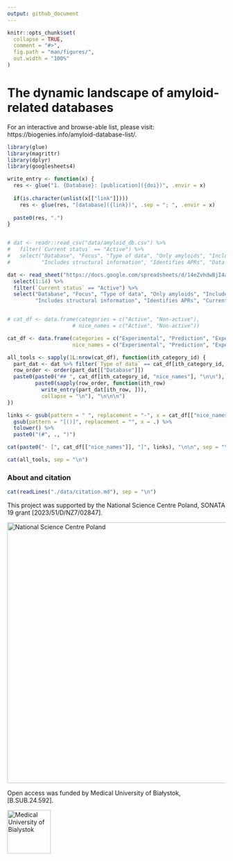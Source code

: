 ```yaml
---
output: github_document
---
```


<!-- README.md is generated from README.Rmd. Please edit that file -->

```r
knitr::opts_chunk$set(
  collapse = TRUE,
  comment = "#>",
  fig.path = "man/figures/",
  out.width = "100%"
)
```

# The dynamic landscape of amyloid-related databases

<!-- This curated list collects peer-reviewed machine learning models dedicated to predicting specific properties of peptides.  -->
For an interactive and browse-able list, please visit: https://biogenies.info/amyloid-database-list/.

```r
library(glue)
library(magrittr)
library(dplyr)
library(googlesheets4)

write_entry <- function(x) {
  res <- glue("1. {Database}: [publication]({doi})", .envir = x)
  
  if(is.character(unlist(x[["link"]])))
    res <- glue(res, "[database]({link})", .sep = "; ", .envir = x)
  
  paste0(res, ".")
}


# dat <- readr::read_csv("data/amyloid_db.csv") %>% 
#   filter(`Current status` == "Active") %>%
#   select("Database", "Focus", "Type of data", "Only amyloids", "Includes experimental conditions", "Usability",
#          "Includes structural information", "Identifies APRs", "Data sources and links to other db", "Current status", "Last updated", "doi", "link")

dat <- read_sheet("https://docs.google.com/spreadsheets/d/14eZvhdwBjI4a9AT7DwS3QbYioYorrzAqu3zgNUZqDSA/edit?usp=sharing",sheet = "database_list", col_types = "c") %>% 
  select(1:14) %>% 
  filter(`Current status` == "Active") %>%
  select("Database", "Focus", "Type of data", "Only amyloids", "Includes experimental conditions", "Usability",
         "Includes structural information", "Identifies APRs", "Current status", "Last updated", "Data sources and links to other db", "doi", "link")


# cat_df <- data.frame(categories = c("Active", "Non-active"),
                     # nice_names = c("Active", "Non-active"))

cat_df <- data.frame(categories = c("Experimental", "Prediction", "Experimental and prediction"),
                     nice_names = c("Experimental", "Prediction", "Experimental and prediction"))

all_tools <- sapply(1L:nrow(cat_df), function(ith_category_id) {
  part_dat <- dat %>% filter(`Type of data` == cat_df[ith_category_id, "categories"])
  row_order <- order(part_dat[["Database"]])
  paste0(paste0("## ", cat_df[ith_category_id, "nice_names"], "\n\n"),
         paste0(sapply(row_order, function(ith_row)
           write_entry(part_dat[ith_row, ])), 
           collapse = "\n"), "\n\n\n")
})

links <- gsub(pattern = " ", replacement = "-", x = cat_df[["nice_names"]]) %>% 
  gsub(pattern = "[()]", replacement = "", x = .) %>% 
  tolower() %>% 
  paste0("(#", ., ")")

cat(paste0("- [", cat_df[["nice_names"]], "]", links), "\n\n", sep = "\n")

cat(all_tools, sep = "\n")
```

### About and citation

```r
cat(readLines("./data/citation.md"), sep = "\n")
```

This project was supported by the National Science Centre Poland, SONATA 19 grant [2023/51/D/NZ7/02847]. 

[![National Science Centre Poland](docs/ncn_logo.png){width=600}](https://ncn.gov.pl/en)   

Open access was funded by Medical University of Białystok, [B.SUB.24.592].

[![Medical University of Bialystok](docs/mub_logo.png){width=100}](https://www.umb.edu.pl/en/index.php)
